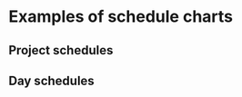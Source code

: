 
<Meta title="Gallery/Schedule charts" />

# Examples of schedule charts

## Project schedules

<Canvas>
    <Story name="project schedule">
        <Controller
            generator={generateScheduleProjectData}
            chart={ScheduleProjectChart}
            steps={['axis', 'A', 'B', 'C', 'D']}
        />
    </Story>
</Canvas>

## Day schedules

<Canvas>
    <Story name="week schedule">
        <Controller generator={generateScheduleWeekData} chart={ScheduleWeekChart} />
    </Story>
</Canvas>
